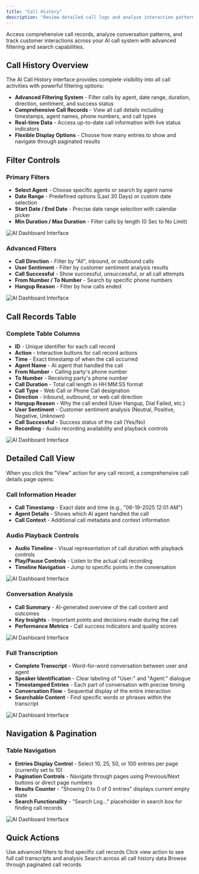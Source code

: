 ```yaml
---
title: "Call History"
description: "Review detailed call logs and analyze interaction patterns"
---
```


Access comprehensive call records, analyze conversation patterns, and track customer interactions across your AI call system with advanced filtering and search capabilities.

## Call History Overview

The AI Call History interface provides complete visibility into all call activities with powerful filtering options:

- **Advanced Filtering System** - Filter calls by agent, date range, duration, direction, sentiment, and success status
- **Comprehensive Call Records** - View all call details including timestamps, agent names, phone numbers, and call types
- **Real-time Data** - Access up-to-date call information with live status indicators
- **Flexible Display Options** - Choose how many entries to show and navigate through paginated results

## Filter Controls

### Primary Filters
- **Select Agent** - Choose specific agents or search by agent name
- **Date Range** - Predefined options (Last 30 Days) or custom date selection
- **Start Date / End Date** - Precise date range selection with calendar picker
- **Min Duration / Max Duration** - Filter calls by length (0 Sec to No Limit)

![AI Dashboard Interface](/images/ai/call-history-primaryfilter.png)
 

### Advanced Filters
- **Call Direction** - Filter by "All", inbound, or outbound calls
- **User Sentiment** - Filter by customer sentiment analysis results
- **Call Successful** - Show successful, unsuccessful, or all call attempts
- **From Number / To Number** - Search by specific phone numbers
- **Hangup Reason** - Filter by how calls ended

![AI Dashboard Interface](/images/ai/call-history-advancefilter.png)


## Call Records Table

### Complete Table Columns
- **ID** - Unique identifier for each call record
- **Action** - Interactive buttons for call record actions
- **Time** - Exact timestamp of when the call occurred
- **Agent Name** - AI agent that handled the call
- **From Number** - Calling party's phone number
- **To Number** - Receiving party's phone number
- **Call Duration** - Total call length in HH:MM:SS format
- **Call Type** - Web Call or Phone Call designation
- **Direction** - Inbound, outbound, or web call direction
- **Hangup Reason** - Why the call ended (User Hangup, Dial Failed, etc.)
- **User Sentiment** - Customer sentiment analysis (Neutral, Positive, Negative, Unknown)
- **Call Successful** - Success status of the call (Yes/No)
- **Recording** - Audio recording availability and playback controls

![AI Dashboard Interface](/images/ai/call-history-id.png)



## Detailed Call View

When you click the "View" action for any call record, a comprehensive call details page opens:

### Call Information Header
- **Call Timestamp** - Exact date and time (e.g., "06-19-2025 12:01 AM")
- **Agent Details** - Shows which AI agent handled the call
- **Call Context** - Additional call metadata and context information

### Audio Playback Controls
- **Audio Timeline** - Visual representation of call duration with playback controls
- **Play/Pause Controls** - Listen to the actual call recording
- **Timeline Navigation** - Jump to specific points in the conversation

![AI Dashboard Interface](/images/ai/call-history-header.png)


### Conversation Analysis
- **Call Summary** - AI-generated overview of the call content and outcomes
- **Key Insights** - Important points and decisions made during the call
- **Performance Metrics** - Call success indicators and quality scores

![AI Dashboard Interface](/images/ai/call-history-conversation,analysis.png)

### Full Transcription
- **Complete Transcript** - Word-for-word conversation between user and agent
- **Speaker Identification** - Clear labeling of "User:" and "Agent:" dialogue
- **Timestamped Entries** - Each part of conversation with precise timing
- **Conversation Flow** - Sequential display of the entire interaction
- **Searchable Content** - Find specific words or phrases within the transcript


![AI Dashboard Interface](/images/ai/call-history-transcription.png)




## Navigation & Pagination

### Table Navigation
- **Entries Display Control** - Select 10, 25, 50, or 100 entries per page (currently set to 10)
- **Pagination Controls** - Navigate through pages using Previous/Next buttons or direct page numbers
- **Results Counter** - "Showing 0 to 0 of 0 entries" displays current empty state
- **Search Functionality** - "Search Log..." placeholder in search box for finding call records

![AI Dashboard Interface](/images/ai/call-history-pagination.png)



## Quick Actions

<CardGroup cols={2}>
  <Card title="Filter Calls" icon="filter">
    Use advanced filters to find specific call records
  </Card>
  <Card title="View Details" icon="eye">
    Click view action to see full call transcripts and analysis
  </Card>
  <Card title="Search Records" icon="magnifying-glass">
    Search across all call history data
  </Card>
  <Card title="Navigate Pages" icon="chevron-right">
    Browse through paginated call records
  </Card>
</CardGroup> 